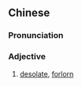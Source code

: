 {{also|悲凉}}
==Chinese==
{{zh-forms|s=悲凉}}

===Pronunciation===
{{zh-pron
|m=bēiliáng
|c=bei1 loeng4
|cat=a
}}

===Adjective===
{{zh-adj}}
# [[desolate]], [[forlorn]]